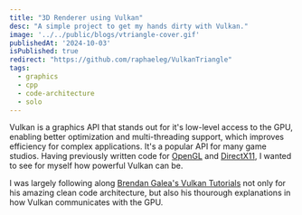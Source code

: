 ```yaml
---
title: "3D Renderer using Vulkan"
desc: "A simple project to get my hands dirty with Vulkan."
image: '../../public/blogs/vtriangle-cover.gif'
publishedAt: '2024-10-03'
isPublished: true
redirect: "https://github.com/raphaeleg/VulkanTriangle"
tags:
  - graphics
  - cpp
  - code-architecture
  - solo
---
```

<Tag
	link='https://github.com/raphaeleg/VulkanTriangle'
	name='GitHub Source Code'
	isNewPage={true}
/>

Vulkan is a graphics API that stands out for it's low-level access to the GPU, enabling better optimization and multi-threading support, which improves efficiency for complex applications. It's a popular API for many game studios. Having previously written code for [OpenGL](https://github.com/raphaeleg/BasicRenderer) and [DirectX11](https://github.com/raphaeleg/DirectX11_Basics), I wanted to see for myself how powerful Vulkan can be.

I was largely following along [Brendan Galea's Vulkan Tutorials](https://www.youtube.com/playlist?list=PL8327DO66nu9qYVKLDmdLW_84-yE4auCR) not only for his amazing clean code architecture, but also his thourough explanations in how Vulkan communicates with the GPU. 